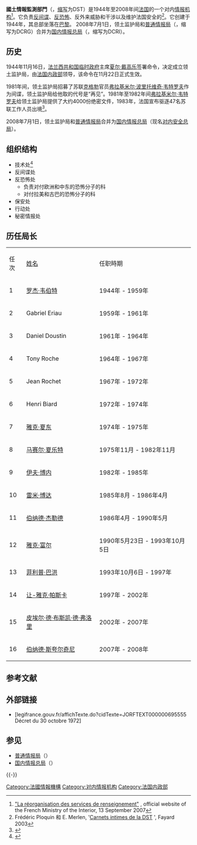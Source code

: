 {{noteTA
|G1 = 地名
|T = zh-cn:领土监护局; zh-sg:领土监护局; zh-hk:領土監護局; zh-mo:領土監護局; zh-tw:國土情報監測部門;
|1 = zh-cn:领土监护局; zh-sg:领土监护局; zh-hk:領土監護局; zh-mo:領土監護局; zh-tw:國土情報監測部門;
}}

{{Infobox Government agency
|agency_name     = 领土监护局
|nativename      = Direction de la Surveillance du Territoire (DST)
|logo            = 
|logo_width      =
|logo_caption    =
|Source          = 
|seal            = 
|seal_width      = 
|seal_caption    = 
|formed          = 1944 年
|preceding1      =
|preceding2      =
|dissolved       =
|superseding     =
|jurisdiction    = {{FRA}}
|headquarters    = {{FRA}}[[巴黎|巴黎]]{{coord|48.8527|N|2.289|E|display=inline,title}}
|employees       =  
|budget          =
|minister1_name  = 
|minister1_pfo   = 
|minister2_name  =
|minister2_pfo   =
|chief1_name     = [[伯纳德|伯纳德]]
|chief1_position = 
|chief2_name     =
|chief2_position =
|parent_agency   = [[法国内政部|法国内政部]]
|child1_agency   =
|child2_agency   =
|website         = 
|footnotes       =
}}

'''國土情報監測部門'''（{{lang-fr|Direction de la surveillance du territoire}}，[[缩写|缩写]]为DST）是1944年至2008年间[[法国|法国]]的一个对内[[情报机构|情报机构]]<ref>[http://www.interieur.gouv.fr/sections/a_l_interieur/le_ministre/interventions/reorganisation-renseignement "La réorganisation des services de renseignement"] {{Wayback|url=http://www.interieur.gouv.fr/sections/a_l_interieur/le_ministre/interventions/reorganisation-renseignement |date=20080803154801 }}, official website of the French Ministry of the Interior, 13 September 2007</ref>。它负责[[反间谍|反间谍]]、[[恐怖主义|反恐怖]]、反外来威胁和干涉以及维护法国安全的<ref>Frédéric Ploquin 和 E. Merlen, '[http://www.amazon.fr/dp/2213616582 Carnets intimes de la DST] {{Wayback|url=http://www.amazon.fr/dp/2213616582 |date=20110629101817 }}', Fayard 2003</ref>。它创建于1944年，其总部坐落在[[巴黎|巴黎]]。 2008年7月1日，领土监护局和[[普通情报局|普通情报局]]（{{lang|fr|Direction centrale des renseignements généraux}}，缩写为DCRG）合并为[[国内情报总局|国内情报总局]]（{{lang|fr|Direction centrale du renseignement intérieur}}，缩写为DCRI）。

== 历史 ==
1944年11月16日，[[法兰西共和国临时政府|法兰西共和国临时政府]]主席[[夏尔·戴高乐|夏尔·戴高乐]]签署命令，决定成立领土监护局，由[[法国内政部|法国内政部]]领导，该命令在11月22日正式生效。

1981年间，领土监护局招募了苏联[[克格勃|克格勃]]官员[[弗拉基米尔·波里托维奇·韦特罗夫|弗拉基米尔·波里托维奇·韦特罗夫]]作为间谍，领土监护局给他取的代号是“再见”。1981年至1982年间[[弗拉基米尔·波里托维奇·韦特罗夫|弗拉基米尔·韦特罗夫]]给领土监护局提供了大约4000份绝密文件，1983年，法国宣布驱逐47名苏联工作人员出境<ref>{{Cite web |url=http://www.people.com.cn/GB/channel6/32/20000923/246929.html |title=克留奇科夫狱中自述(书摘) |accessdate=2013-11-23 |archive-date=2004-11-29 |archive-url=https://web.archive.org/web/20041129071643/http://www.people.com.cn/GB/channel6/32/20000923/246929.html |dead-url=no }}</ref>。

2008年7月1日，领土监护局和[[普通情报局|普通情报局]]合并为[[国内情报总局|国内情报总局]]（现名[[对内安全总局|对内安全总局]]）。

== 组织结构 ==
*技术处<ref>{{Cite web |url=http://book.sina.com.cn/nzt/history/his/diehaifanzhou/84.shtml |title=法国间谍组织简况(2) |accessdate=2013-11-23 |archive-date=2013-12-01 |archive-url=https://web.archive.org/web/20131201193941/http://book.sina.com.cn/nzt/history/his/diehaifanzhou/84.shtml |dead-url=no }}</ref>
*反间谍处
*反恐怖处
**负责对付欧洲和中东的恐怖分子的科
**对付拉美和古巴的恐怖分子的科
*保安处
*行动处
*秘密情报处

== 历任局长 ==
{| class="wikitable" 
|-
| 任次 || [[姓名|姓名]] || 任职時期
|-
| 1 || [[罗杰·韦伯特|罗杰·韦伯特]]||   1944年 - 1959年
|-
| 2 || Gabriel Eriau ||  1959年 - 1961年
|-
| 3 ||Daniel Doustin  || 1961年 - 1964年
|-
| 4 || Tony Roche  ||1964年 - 1967年
|-
| 5 || Jean Rochet || 1967年 - 1972年
|-
| 6 || Henri Biard   || 1972年 - 1974年
|-
| 7 || [[雅克·夏东|雅克·夏东]]   ||  1974年 - 1975年
|-
| 8 || [[马赛尔·夏乐特|马赛尔·夏乐特]]   || 1975年11月 - 1982年11月
|-
| 9 || [[伊夫·博内|伊夫·博内]]   || 1982年 - 1985年
|-
| 10 || [[雷米·博达|雷米·博达]]  || 1985年8月 - 1986年4月
|-
| 11 ||[[伯纳德·杰勒德|伯纳德·杰勒德]]   ||  1986年4月 - 1990年5月
|-
| 12 || [[雅克·富尔|雅克·富尔]]  || 1990年5月23日 - 1993年10月5日
|-
| 13 ||[[菲利普·巴洪|菲利普·巴洪]]   ||  1993年10月6日 - 1997年
|-
| 14 ||[[让-雅克·帕斯卡|让-雅克·帕斯卡]]   ||  1997年 - 2002年
|-
| 15 || [[皮埃尔·德·布斯凯·德·弗洛里|皮埃尔·德·布斯凯·德·弗洛里]] ||   2002年 - 2007年
|-
| 16 || [[伯纳德·斯夸尔奇尼|伯纳德·斯夸尔奇尼]]||2007年 - 2008年
|}

== 参考文献 ==
{{Reflist|30em}}

== 外部链接 ==
* {{fr icon}} [legifrance.gouv.fr/affichTexte.do?cidTexte=JORFTEXT000000695555 Décret du 30 octobre 1972] 

== 参见 ==
{{Portal box|法国}}
* [[普通情报局|普通情报局]]（{{lang|fr|Direction centrale des renseignements généraux, DCRG}}）
* [[国内情报总局|国内情报总局]]（{{lang|fr|Direction centrale du renseignement intérieur, DCRI}}）

{{-}}
{{National Intelligence Agencies}}

[[Category:法國情報機構|Category:法國情報機構]]
[[Category:对内情报机构|Category:对内情报机构]]
[[Category:法国内政部|Category:法国内政部]]